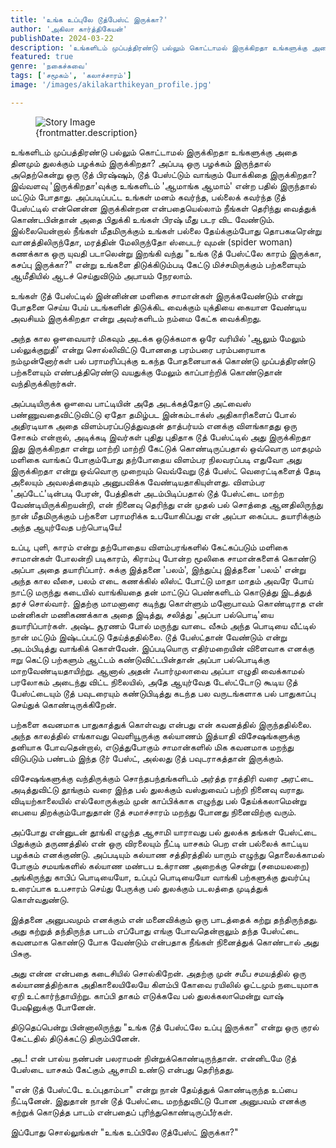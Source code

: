 ```yaml
---
title: 'உங்க உப்புலே டூத்பேஸ்ட் இருக்கா?'
author: 'அகிலா கார்த்திகேயன்'
publishDate: 2024-03-22
description: 'உங்களிடம் முப்பத்திரண்டு பல்லும் கொட்டாமல் இருக்கிறதா உங்களுக்கு அதை தினமும் துலக்கும் பழக்கம் இருக்கிறதா? அப்படி ஒரு பழக்கம் இருந்தால்...'
featured: true
genre: 'நகைச்சுவை'
tags: ['சமூகம்', 'கலாச்சாரம்']
image: '/images/akilakarthikeyan_profile.jpg'

---
```

<figure>
  <img src={frontmatter.image} alt="Story Image" class="w-full rounded-lg shadow-lg" />
  <figcaption class="text-gray-600 text-sm mt-2">{frontmatter.description}</figcaption>
</figure>

உங்களிடம் முப்பத்திரண்டு பல்லும் கொட்டாமல் இருக்கிறதா உங்களுக்கு அதை தினமும் துலக்கும் பழக்கம் இருக்கிறதா? அப்படி ஒரு பழக்கம் இருந்தால் அதெற்கென்று ஒரு டூத் பிரஷ்ஷும், டூத் பேஸ்ட்டும் வாங்கும் யோக்கிதை இருக்கிறதா? இவ்வளவு 'இருக்கிறதா'வுக்கு உங்களிடம் 'ஆமாங்க ஆமாம்' என்ற பதில் இருந்தால் மட்டும் போதாது. அப்படிப்பட்ட உங்கள் மனம் கவர்ந்த, பல்லைக் கவர்ந்த டூத் பேஸ்ட்டில் என்னென்ன இருக்கின்றன என்பதையெல்லாம் நீங்கள் தெரிந்து வைத்துக் கொண்டபின்தான் அதை பிதுக்கி உங்கள் பிரஷ் மீது படர விட வேண்டும். இல்லையென்றால் நீங்கள் மீதமிருக்கும் உங்கள் பல்லை தேய்க்கும்போது தொபகடீரென்று வானத்திலிருந்தோ, மரத்தின் மேலிருந்தோ ஸ்பைடர் வுமன் (spider woman) கணக்காக ஒரு யுவதி படாலென்று இறங்கி வந்து "உங்க டூத் பேஸ்ட்லே காரம் இருக்கா, கசப்பு இருக்கா?" என்று உங்களை திடுக்கிடும்படி கேட்டு மிச்சமிருக்கும் பற்களையும் ஆமீதியில் ஆடச் செய்துவிடும் அபாயம் நேரலாம்.

உங்கள் டூத் பேஸ்ட்டில் இன்னின்ன மளிகை சாமான்கள் இருக்கவேண்டும் என்று போதனை செய்ய பேய் படங்களின் திடுக்கிட வைக்கும் யுக்தியை கையாள வேண்டிய அவசியம் இருக்கிறதா என்று அவர்களிடம் நம்மை கேட்க வைக்கிறது.

அந்த கால ஔவையார் மிகவும் அடக்க ஒடுக்கமாக ஒரே வரியில் 'ஆலும் மேலும் பல்லுக்குறுதி' என்று சொல்லிவிட்டு போனதை பரம்பரை பரம்பரையாக நம்முன்னோர்கள் பல் பராமரிப்புக்கு உகந்த போதனையாகக் கொண்டு முப்பத்திரண்டு பற்களையும் எண்பத்திரெண்டு வயதுக்கு மேலும் காப்பாற்றிக் கொண்டுதான் வந்திருக்கிறார்கள்.

அப்படியிருக்க ஔவை பாட்டியின் அதே அடக்கத்தோடு அட்வைஸ் பண்ணுவதைவிட்டுவிட்டு ஏதோ தமிழ்பட இன்கம்டாக்ஸ் அதிகாரிகளைப் போல் அதிரடியாக அதை விளம்பரப்படுத்துவதன் தாத்பர்யம் எனக்கு விளங்காதது ஒரு சோகம் என்றால், அடிக்கடி இவர்கள் புதிது புதிதாக டூத் பேஸ்ட்டில் அது இருக்கிறதா இது இருக்கிறதா என்று மாற்றி மாற்றி கேட்டுக் கொண்டிருப்பதால் ஒவ்வொரு மாதமும் மளிகை வாங்கப் போகும்போது தற்போதைய விளம்பர நிலவரப்படி எதுவோ அது இருக்கிறதா என்று ஒவ்வொரு முறையும் வெவ்வேறு டூத் பேஸ்ட் வெரைட்டிகளைத் தேடி அலையும் அவலத்தையும் அனுபவிக்க வேண்டியதாகியுள்ளது.
விளம்பர 'அப்டேட்'டின்படி பேரன், பேத்திகள் அடம்பிடிப்பதால் டூத் பேஸ்ட்டை மாற்ற வேண்டியிருக்கிறயன்றி, என் நினைவு தெரிந்து என் முதல் பல் சொத்தை ஆனதிலிருந்து நான் மீதமிருக்கும் பற்களை பராமரிக்க உபயோகிப்பது என் அப்பா கைப்பட தயாரிக்கும் அந்த ஆயுர்வேத பற்பொடியே!

உப்பு, புளி, காரம் என்று தற்போதைய விளம்பரங்களில் கேட்கப்படும் மளிகை சாமான்கள் போலன்றி படிகாரம், கிராம்பு போன்ற மூலிகை சாமான்களைக் கொண்டு அப்பா அதை தயாரிப்பார்.
சுக்கு இத்தனை 'பலம்', இந்துப்பு இத்தனை 'பலம்' என்று அந்த கால வீசை, பலம் எடை கணக்கில் லிஸ்ட் போட்டு மாதா மாதம் அவரே போய் நாட்டு மருந்து கடையில் வாங்கியதை தன் மாட்டுப் பெண்களிடம் கொடுத்து இடத்துத் தரச் சொல்வார். இதற்கு மாமனாரை கடிந்து கொள்ளும் மனோபாவம் கொண்டிராத என் மன்னிகள் மணிகணக்காக அதை இடித்து, சலித்து 'அப்பா பல்பொடி'யை தயாரிப்பார்கள்.
அஷ்ட சூரணம் போல் மருந்து வாடை வீசும் அந்த பொடியை வீட்டில் நான் மட்டும் இஷ்டப்பட்டு தேய்த்ததில்லை. டூத் பேஸ்ட்தான் வேண்டும் என்று அடம்பிடித்து வாங்கிக் கொள்வேன். இப்படியொரு எதிர்மறையின் விளைவாக எனக்கு ஈறு கெட்டு பற்களும் ஆட்டம் கண்டுவிட்டபின்தான் அப்பா பல்பொடிக்கு மாறவேண்டியதாயிற்று. ஆனால் அதன் ஃபார்முலாவை அப்பா எழுதி வைக்காமல் பரலோகம் அடைந்து விட்ட நிலையில், அதே ஆயுர்வேத டேஸ்ட்டோடு கூடிய டூத் பேஸ்ட்டையும் டூத் பவுடரையும் கண்டுபிடித்து கடந்த பல வருடங்களாக பல் பாதுகாப்பு செய்துக் கொண்டிருக்கிறேன்.

பற்களை கவனமாக பாதுகாத்துக் கொள்வது என்பது என் கவனத்தில் இருந்ததில்லை. அந்த காலத்தில் எங்காவது வெளியூருக்கு கல்யாணம் இத்யாதி விசேஷங்களுக்கு தனியாக போவதென்றால், எடுத்துபோகும் சாமான்களில் மிக கவனமாக மறந்து விடுபடும் பண்டம் இந்த டூர் பேஸ்ட், அல்லது டூத் பவுடராகத்தான் இருக்கும்.

விசேஷங்களுக்கு வந்திருக்கும் சொந்தபந்தங்களிடம் அர்த்த ராத்திரி வரை அரட்டை அடித்துவிட்டு தூங்கும் வரை இந்த பல் துலக்கும் வஸ்துவைப் பற்றி நினைவு வராது. விடியற்காலையில் எல்லோருக்கும் முன் காப்பிக்காக எழுந்து பல் தேய்க்கலாமென்று பையை திறக்கும்போதுதான் டூத் சமாச்சாரம் மறந்து போனது நினைவிற்கு வரும்.

அப்போது என்னுடன் தூங்கி எழுந்த ஆசாமி யாராவது பல் துலக்க தங்கள் பேஸ்ட்டை பிதுக்கும் தருணத்தில் என் ஒரு விரலையும் நீட்டி யாசகம் பெற என் பல்லைக் காட்டிய பழக்கம் எனக்குண்டு.
அப்படியும் கல்யாண சத்திரத்தில் யாரும் எழுந்து தொலைக்காமல் போகும் சமயங்களில் கல்யாண மண்டப உக்ராண அறைக்கு சென்று (சமையலறை) அங்கிருந்து காபிப் பொடியையோ, உப்புப் பொடியையோ வாங்கி பற்களுக்கு துவர்ப்பு உரைப்பாக உபசாரம் செய்து பேருக்கு பல் துலக்கும் படலத்தை முடித்துக் கொள்வதுண்டு.

இத்தனை அனுபவமும் எனக்கும் என் மனைவிக்கும் ஒரு பாடத்தைக் கற்று தந்திருந்தது. அது கற்றுத் தந்திருந்த பாடம் எப்போது எங்கு போவதென்றாலும் தந்த பேஸ்ட்டை கவனமாக கொண்டு போக வேண்டும் என்பதாக நீங்கள் நினைத்துக் கொண்டால் அது பிசுகு.

அது என்ன என்பதை கடைசியில் சொல்கிறேன்.
அதற்கு முன் சமீப சமயத்தில் ஒரு கல்யாணத்திற்காக அதிகாலையிலேயே கிளம்பி கோவை ரயிலில் ஓட்டமும் நடையுமாக ஏறி உட்கார்ந்தாயிற்று. காப்பி தாகம் எடுக்கவே பல் துலக்கலாமென்று வாஷ் பேஷினுக்கு போனேன்.

திடுதெப்பென்று பின்னாலிருந்து "உங்க டூத் பேஸ்ட்லே உப்பு இருக்கா" என்று ஒரு குரல் கேட்டதில் திடுக்கட்டு திரும்பினேன்.

அட! என் பால்ய நண்பன் பலராமன் நின்றுக்கொண்டிருந்தான். என்னிடமே டூத் பேஸ்டை யாசகம் கேட்கும் ஆசாமி உண்டு என்பது தெரிந்தது.

"என் டூத் பேஸ்ட்டே உப்புதாம்பா" என்று நான் தேய்த்துக் கொண்டிருந்த உப்பை நீட்டினேன்.
இதுதான் நான் டூத் பேஸ்ட்டை மறந்துவிட்டு போன அனுபவம் எனக்கு கற்றுக் கொடுத்த பாடம் என்பதைப் புரிந்துகொண்டிருப்பீர்கள்.

இப்போது சொல்லுங்கள் "உங்க உப்பிலே டூத்பேஸ்ட் இருக்கா?"
